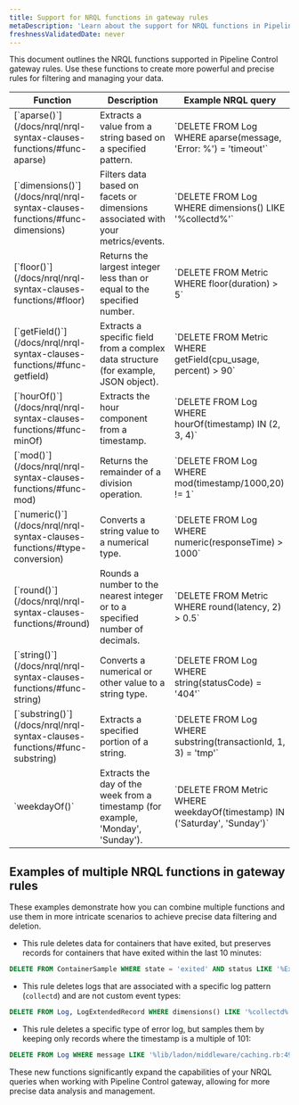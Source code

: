 ```yaml
---
title: Support for NRQL functions in gateway rules
metaDescription: 'Learn about the support for NRQL functions in Pipeline Control gateway rules and how to use them effectively.'
freshnessValidatedDate: never
---
```

This document outlines the NRQL functions supported in Pipeline Control gateway rules. Use these functions to create more powerful and precise rules for filtering and managing your data.

<table>
        <thead>
            <tr>
                <th>Function</th>
                <th>Description</th>
                <th>Example NRQL query</th>
            </tr>
        </thead>
        <tbody>
            <tr>
                <td>[`aparse()`](/docs/nrql/nrql-syntax-clauses-functions/#func-aparse)</td>
                <td>Extracts a value from a string based on a specified pattern.</td>
                <td>`DELETE FROM Log WHERE aparse(message, 'Error: %') = 'timeout'`</td>
            </tr>
            <tr>
                <td>[`dimensions()`](/docs/nrql/nrql-syntax-clauses-functions/#func-dimensions)</td>
                <td>Filters data based on facets or dimensions associated with your metrics/events.</td>
                <td>`DELETE FROM Log WHERE dimensions() LIKE '%collectd%'`</td>
            </tr>
            <tr>
                <td>[`floor()`](/docs/nrql/nrql-syntax-clauses-functions/#floor)</td>
                <td>Returns the largest integer less than or equal to the specified number.</td>
                <td>`DELETE FROM Metric WHERE floor(duration) > 5`</td>
            </tr>
            <tr>
                <td>[`getField()`](/docs/nrql/nrql-syntax-clauses-functions/#func-getfield)</td>
                <td>Extracts a specific field from a complex data structure (for example, JSON object).</td>
                <td>`DELETE FROM Metric WHERE getField(cpu_usage, percent) > 90`</td>
            </tr>
            <tr>
                <td>[`hourOf()`](/docs/nrql/nrql-syntax-clauses-functions/#func-minOf)</td>
                <td>Extracts the hour component from a timestamp.</td>
                <td>`DELETE FROM Log WHERE hourOf(timestamp) IN (2, 3, 4)`</td>
            </tr>
            <tr>
                <td>[`mod()`](/docs/nrql/nrql-syntax-clauses-functions/#func-mod)</td>
                <td>Returns the remainder of a division operation.</td>
                <td>`DELETE FROM Log WHERE mod(timestamp/1000,20) != 1`</td>
            </tr>
            <tr>
                <td>[`numeric()`](/docs/nrql/nrql-syntax-clauses-functions/#type-conversion)</td>
                <td>Converts a string value to a numerical type.</td>
                <td>`DELETE FROM Log WHERE numeric(responseTime) > 1000`</td>
            </tr>
            <tr>
                <td>[`round()`](/docs/nrql/nrql-syntax-clauses-functions/#round)</td>
                <td>Rounds a number to the nearest integer or to a specified number of decimals.</td>
                <td>`DELETE FROM Metric WHERE round(latency, 2) > 0.5`</td>
            </tr>
            <tr>
                <td>[`string()`](/docs/nrql/nrql-syntax-clauses-functions/#func-string)</td>
                <td>Converts a numerical or other value to a string type.</td>
                <td>`DELETE FROM Log WHERE string(statusCode) = '404'`</td>
            </tr>
            <tr>
                <td>[`substring()`](/docs/nrql/nrql-syntax-clauses-functions/#func-substring)</td>
                <td>Extracts a specified portion of a string.</td>
                <td>`DELETE FROM Log WHERE substring(transactionId, 1, 3) = 'tmp'`</td>
            </tr>
            <tr>
                <td>`weekdayOf()`</td>
                <td>Extracts the day of the week from a timestamp (for example, 'Monday', 'Sunday').</td>
                <td>`DELETE FROM Metric WHERE weekdayOf(timestamp) IN ('Saturday', 'Sunday')`</td>
            </tr>
        </tbody>
    </table>


## Examples of multiple NRQL functions in gateway rules
These examples demonstrate how you can combine multiple functions and use them in more intricate scenarios to achieve precise data filtering and deletion.

- This rule deletes data for containers that have exited, but preserves records for containers that have exited within the last 10 minutes:
```sql
DELETE FROM ContainerSample WHERE state = 'exited' AND status LIKE '%Exited%' AND NOT (status LIKE '%second%' AND numeric(aparse(status,'%Exited (%) * seconds ago%')) < 10) AND NOT (status LIKE '%About a minute ago%' OR status LIKE '%minute%' AND numeric(aparse(status,'%Exited (%) * minutes ago%')) < 10)
```
- This rule deletes logs that are associated with a specific log pattern (`collectd`) and are not custom event types:
```sql
DELETE FROM Log, LogExtendedRecord WHERE dimensions() LIKE '%collectd%' AND newrelic.logs.customEventType IS NULL
```
- This rule deletes a specific type of error log, but samples them by keeping only records where the timestamp is a multiple of 101:
```sql
DELETE FROM Log WHERE message LIKE '%lib/ladon/middleware/caching.rb:49 run> terminated with exception%' AND floor(timestamp/101) = (timestamp/101) AND newrelic.logs.customEventType IS NULL
```

These new functions significantly expand the capabilities of your NRQL queries when working with Pipeline Control gateway, allowing for more precise data analysis and management.
